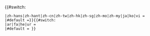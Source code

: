 <includeonly><span lang="{{{1}}}" xml:lang="{{{1}}}">{{#switch:{{{1|}}}
 |zh-hans|zh-hant|zh-cn|zh-tw|zh-hk|zh-sg|zh-mo|zh-my|ja|ko|vi ={{{2}}}
 |#default ={{{2}}}}}</span>{{#switch:{{{1|}}}
 |ar|fa|he|ur =&#8206;
 |#default = }}</includeonly><noinclude>
{{Documentation}}
</noinclude>